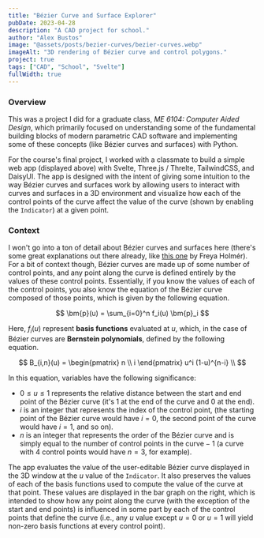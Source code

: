 ```yaml
---
title: "Bézier Curve and Surface Explorer"
pubDate: 2023-04-28
description: "A CAD project for school."
author: "Alex Bustos"
image: "@assets/posts/bezier-curves/bezier-curves.webp"
imageAlt: "3D rendering of Bézier curve and control polygons."
project: true
tags: ["CAD", "School", "Svelte"]
fullWidth: true
---
```



<ExternalPage client:load link="http://alexbustos.com/me-6104" />

### Overview

This was a project I did for a graduate class, _ME 6104: Computer Aided Design_, which primarily
focused on understanding some of the fundamental building blocks of modern parametric CAD software
and implementing some of these concepts (like Bézier curves and surfaces) with Python.

For the course's final project, I worked with a classmate to build a simple web app (displayed above)
with Svelte, Three.js / Threlte, TailwindCSS, and DaisyUI. The app is designed with the intent of
giving some intuition to the way Bézier curves and surfaces work by allowing users to interact
with curves and surfaces in a 3D environment and visualize how each of the control points of the
curve affect the value of the curve (shown by enabling the `Indicator`) at a given point.

### Context

I won't go into a ton of detail about Bézier curves and surfaces here (there's some great
explanations out there already, like [this one](https://www.youtube.com/watch?v=aVwxzDHniEw) by
Freya Holmér). For a bit of context though, Bézier curves are made up of some number of control
points, and any point along the curve is defined entirely by the values of these control points.
Essentially, if you know the values of each of the control points, you also know the equation of the
Bézier curve composed of those points, which is given by the following equation.

$$
\bm{p}(u) = \sum_{i=0}^n f_i(u) \bm{p}_i
$$

Here, $f_i(u)$ represent **basis functions** evaluated at $u$, which, in the case of Bézier curves
are **Bernstein polynomials**, defined by the following equation.

$$
B_{i,n}(u) = \begin{pmatrix}
n \\
i
\end{pmatrix} u^i (1-u)^{n-i} \\
$$

In this equation, variables have the following significance:

-   $0 \leq u \leq 1$ represents the relative distance between the start and end point
    of the Bézier curve (it's $1$ at the end of the curve and $0$ at the end).
-   $i$ is an integer that represents the index of the control point, (the starting point of the
    Bézier curve would have $i = 0$, the second point of the curve would have $i = 1$, and so on).
-   $n$ is an integer that represents the order of the Bézier curve and is simply equal to $\text{the
  number of control points in the curve} - 1$ (a curve with 4 control points would have $n=3$, for
    example).

The app evaluates the value of the user-editable Bézier curve displayed in the 3D window at the $u$
value of the `Indicator`. It also preserves the values of each of the basis functions used to
compute the value of the curve at that point. These values are displayed in the bar graph on the
right, which is intended to show how any point along the curve (with the exception of the start and
end points) is influenced in some part by each of the control points that define the curve (i.e.,
any $u$ value except $u=0$ or $u=1$ will yield non-zero basis functions at every control point).
